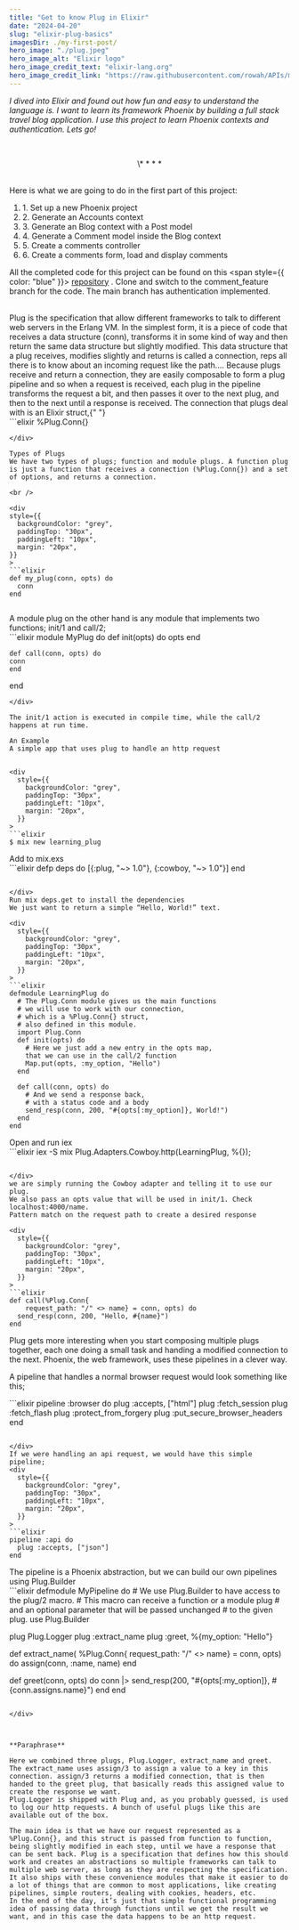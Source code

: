 ```yaml
---
title: "Get to know Plug in Elixir"
date: "2024-04-20"
slug: "elixir-plug-basics"
imagesDir: ./my-first-post/
hero_image: "./plug.jpeg"
hero_image_alt: "Elixir logo"
hero_image_credit_text: "elixir-lang.org"
hero_image_credit_link: "https://raw.githubusercontent.com/rowah/APIs/main/imgs/plug.jpeg"
---
```


_I dived into Elixir and found out how fun and easy to understand the language is. I want to learn its framework Phoenix by building a full stack travel blog application. I use this project to learn Phoenix contexts and authentication. Lets go!_

<br />
<p align="center">\* * * *</p>
<br />
Here is what we are going to do in the first part of this project:

<ol>
  <li>1. Set up a new Phoenix project</li>
  <li>2. Generate an Accounts context</li>
  <li>3. Generate an Blog context with a Post model</li>
  <li>4. Generate a Comment model inside the Blog context</li>
  <li>5. Create a comments controller</li>
  <li>6. Create a comments form, load and display comments</li>
</ol>

All the completed code for this project can be found on this <span style={{ color: "blue" }}> [repository](https://github.com/rowah/travel_blog)</span> . Clone and switch to the comment_feature branch for the code. The main branch has authentication implemented.

<br />
Plug is the specification that allow different frameworks to talk to different web
servers in the Erlang VM. In the simplest form, it is a piece of code that receives
a data structure (conn), transforms it in some kind of way and then return the same
data structure but slightly modified. This data structure that a plug receives, modifies
slightly and returns is called a connection, reps all there is to know about an incoming
request like the path…. Because plugs receive and return a connection, they are easily
composable to form a plug pipeline and so when a request is received, each plug in
the pipeline transforms the request a bit, and then passes it over to the next plug,
and then to the next until a response is received. The connection that plugs deal
with is an Elixir struct,{" "}

<div
  style={{
    backgroundColor: "grey",
    paddingTop: "30px",
    paddingLeft: "10px",
    margin: "20px",
  }}
>
```elixir
%Plug.Conn{}

````
</div>

Types of Plugs
We have two types of plugs; function and module plugs. A function plug is just a function that receives a connection (%Plug.Conn{}) and a set of options, and returns a connection.

<br />

<div
style={{
  backgroundColor: "grey",
  paddingTop: "30px",
  paddingLeft: "10px",
  margin: "20px",
}}
>
```elixir
def my_plug(conn, opts) do
  conn
end


````

</div>
A module plug on the other hand is any module that implements two functions; init/1 and call/2;

<div
  style={{
    backgroundColor: "grey",
    paddingTop: "30px",
    paddingLeft: "10px",
    margin: "20px",
  }}
>
```elixir
module MyPlug do
  def init(opts) do
    opts
  end

    def call(conn, opts) do
    conn
    end

end

````
</div>

The init/1 action is executed in compile time, while the call/2 happens at run time.

An Example
A simple app that uses plug to handle an http request


<div
  style={{
    backgroundColor: "grey",
    paddingTop: "30px",
    paddingLeft: "10px",
    margin: "20px",
  }}
>
```elixir
$ mix new learning_plug
````

</div>
Add to mix.exs
<div
  style={{
    backgroundColor: "grey",
    paddingTop: "30px",
    paddingLeft: "10px",
    margin: "20px",
  }}
>
```elixir
defp deps do
  [{:plug, "~> 1.0"},
   {:cowboy, "~> 1.0"}]
end

````

</div>
Run mix deps.get to install the dependencies
We just want to return a simple “Hello, World!” text.

<div
  style={{
    backgroundColor: "grey",
    paddingTop: "30px",
    paddingLeft: "10px",
    margin: "20px",
  }}
>
```elixir
defmodule LearningPlug do
  # The Plug.Conn module gives us the main functions
  # we will use to work with our connection,
  # which is a %Plug.Conn{} struct,
  # also defined in this module.
  import Plug.Conn
  def init(opts) do
    # Here we just add a new entry in the opts map,
    that we can use in the call/2 function
    Map.put(opts, :my_option, "Hello")
  end

  def call(conn, opts) do
    # And we send a response back,
    # with a status code and a body
    send_resp(conn, 200, "#{opts[:my_option]}, World!")
  end
end

````

</div>
Open and run iex 
<div
  style={{
    backgroundColor: "grey",
    paddingTop: "30px",
    paddingLeft: "10px",
    margin: "20px",
  }}
>
```elixir
iex -S mix Plug.Adapters.Cowboy.http(LearningPlug, %{});

````

</div>
we are simply running the Cowboy adapter and telling it to use our plug.
We also pass an opts value that will be used in init/1. Check localhost:4000/name.
Pattern match on the request path to create a desired response

<div
  style={{
    backgroundColor: "grey",
    paddingTop: "30px",
    paddingLeft: "10px",
    margin: "20px",
  }}
>
```elixir
def call(%Plug.Conn{
    request_path: "/" <> name} = conn, opts) do
  send_resp(conn, 200, "Hello, #{name}")
end

````

</div>

Plug gets more interesting when you start composing multiple plugs together, each one doing a small task and handing a modified connection to the next.
Phoenix, the web framework, uses these pipelines in a clever way.

A pipeline that handles a normal browser request would look something like this;

<div
  style={{
    backgroundColor: "grey",
    paddingTop: "30px",
    paddingLeft: "10px",
    margin: "20px",
  }}
>
```elixir
pipeline :browser do
  plug :accepts, ["html"]
  plug :fetch_session
  plug :fetch_flash
  plug :protect_from_forgery
  plug :put_secure_browser_headers
end

````

</div>
If we were handling an api request, we would have this simple pipeline;
<div
  style={{
    backgroundColor: "grey",
    paddingTop: "30px",
    paddingLeft: "10px",
    margin: "20px",
  }}
>
```elixir
pipeline :api do
  plug :accepts, ["json"]
end

````

</div>
The pipeline is a Phoenix abstraction, but we can build our own pipelines using Plug.Builder
<div
  style={{
    backgroundColor: "grey",
    paddingTop: "30px",
    paddingLeft: "10px",
    margin: "20px",
  }}
>
```elixir
defmodule MyPipeline do
  # We use Plug.Builder to have access to the plug/2 macro. 
  # This macro can receive a function or a module plug 
  # and an optional parameter that will be passed unchanged
  # to the given plug.
  use Plug.Builder

plug Plug.Logger
plug :extract_name
plug :greet, %{my_option: "Hello"}

def extract_name(
%Plug.Conn{
request_path: "/" <> name} = conn, opts) do
assign(conn, :name, name)
end

def greet(conn, opts) do
conn
|> send_resp(200, "#{opts[:my_option]}, #{conn.assigns.name}")
end
end

```

</div>



**Paraphrase**

Here we combined three plugs, Plug.Logger, extract_name and greet.
The extract_name uses assign/3 to assign a value to a key in this connection. assign/3 returns a modified connection, that is then handed to the greet plug, that basically reads this assigned value to create the response we want.
Plug.Logger is shipped with Plug and, as you probably guessed, is used to log our http requests. A bunch of useful plugs like this are available out of the box.

The main idea is that we have our request represented as a %Plug.Conn{}, and this struct is passed from function to function, being slightly modified in each step, until we have a response that can be sent back. Plug is a specification that defines how this should work and creates an abstractions so multiple frameworks can talk to multiple web server, as long as they are respecting the specification.
It also ships with these convenience modules that make it easier to do a lot of things that are common to most applications, like creating pipelines, simple routers, dealing with cookies, headers, etc.
In the end of the day, it’s just that simple functional programming idea of passing data through functions until we get the result we want, and in this case the data happens to be an http request.
```
